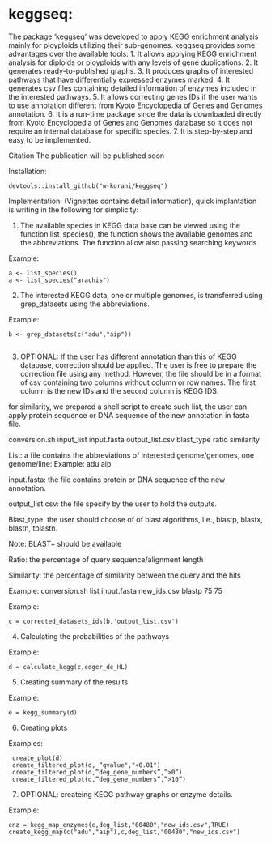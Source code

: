 # keggseq:
The package 'keggseq' was developed to apply KEGG enrichment 
    analysis mainly for ployploids utilizing their sub-genomes. 
    keggseq provides some advantages over the available tools:
1. It allows applying KEGG enrichment analysis for diploids or 
    ployploids with any levels of gene duplications.
2. It generates ready-to-published graphs.
3. It produces graphs of interested pathways that 
    have differentially expressed enzymes marked.
4. It generates csv files containing detailed information 
    of enzymes included in the interested pathways.
5. It allows correcting genes IDs if the user wants to use annotation 
    different from Kyoto Encyclopedia of Genes and Genomes annotation.
6. It is a run-time package since the data is downloaded directly from 
    Kyoto Encyclopedia of Genes and Genomes database so 
    it does not require an internal database for specific species.
7. It is step-by-step and easy to be implemented.

Citation 
    The publication will be published soon

Installation:

    devtools::install_github("w-korani/keggseq")

Implementation: (Vignettes contains detail information), quick implantation is writing in the following for simplicity: 

1.	The available species in KEGG data base can be viewed using 
    the function list_species(), the function shows the available 
    genomes and the abbreviations. The function allow also 
    passing searching keywords

Example:
          
    a <- list_species()
    a <- list_species("arachis")
2.	The interested KEGG data, one or multiple genomes, is transferred using grep_datasets using the abbreviations.

Example:
        
    b <- grep_datasets(c("adu","aip"))
          
3.	OPTIONAL: If the user has different annotation than this of KEGG database, correction should be applied. The user is free to prepare the correction file using any method. However, the file should be in a format of csv containing two columns without column or row names. The first column is the new IDs and the second column is KEGG IDS.
          
for similarity, we prepared a shell script to create such list, the user can apply protein sequence or DNA sequence of the new annotation in fasta file.

conversion.sh input_list input.fasta output_list.csv blast_type ratio similarity

List: a file contains the abbreviations of interested genome/genomes, one genome/line:
Example:
adu
aip

input.fasta: the file contains protein or DNA sequence of the new annotation.

output_list.csv: the file specify by the user to hold the outputs.

Blast_type: the user should choose of of blast algorithms, i.e., blastp, blastx, blastn, tblastn.

Note: BLAST+ should be available

Ratio: the percentage of query sequence/alignment length

Similarity: the percentage of similarity between the query and the hits

Example:
conversion.sh list input.fasta new_ids.csv blastp 75 75

Example:

    c = corrected_datasets_ids(b,'output_list.csv')
4.	Calculating the probabilities of the pathways 

Example:
          
    d = calculate_kegg(c,edger_de_HL)
5.	Creating summary of the results

Example:

    e = kegg_summary(d)

6.	Creating plots

Examples:

     create_plot(d)
     create_filtered_plot(d, “qvalue","<0.01")
     create_filtered_plot(d,”deg_gene_numbers”,”>0”)
     create_filtered_plot(d,”deg_gene_numbers”,”>10”)

7.	OPTIONAL: createing KEGG pathway graphs or enzyme details.

Example:

    enz = kegg_map_enzymes(c,deg_list,"00480","new_ids.csv",TRUE)
    create_kegg_map(c("adu","aip"),c,deg_list,"00480","new_ids.csv")
